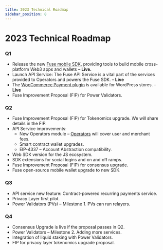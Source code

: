 ```yaml
---
title: 2023 Technical Roadmap
sidebar_position: 8
---
```



# 2023 Technical Roadmap

### Q1

* Release the new [Fuse mobile SDK](../../fuse-box/getting-started.mdx), providing tools to build mobile cross-platform Web3 apps and wallets – **Live.**
* Launch API Service: The Fuse API Service is a vital part of the services provided to Operators and powers the Fuse SDK. – **Live**
* The [WooCommerce Payment plugin](https://wordpress.org/plugins/charge-web3/) is available for WordPress stores. – **Live**
* Fuse Improvement Proposal (FIP) for Power Validators.

### Q2

* Fuse Improvement Proposal (FIP) for Tokenomics upgrade. We will share details in the FIP.
* API Service improvements:
  * New Operators module – [Operators](../fuse-v2-next-chapter/roles-and-entities) will cover user and merchant fees.
  * Smart contract wallet upgrades.
  * EIP-4337 – Account Abstraction compatibility.
* Web SDK version for the JS ecosystem.
* SDK extensions for social logins and on and off ramps.
* Fuse Improvement Proposal (FIP) for consensus upgrade.
* Fuse open-source mobile wallet upgrade to new SDK.

### Q3

* API service new feature: Contract-powered recurring payments service.
* Privacy Layer first pilot.
* Power Validators (PVs) – Milestone 1. PVs can run relayers.

### Q4

* Consensus Upgrade is live if the proposal passes in Q2.
* Power Validators – Milestone 2. Adding more services.
* Integration of liquid staking with Power Validators.
* FIP for privacy layer tokenomics upgrade proposal.
